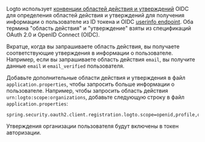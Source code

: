 
Logto использует [конвенции областей действия и утверждений](https://openid.net/specs/openid-connect-core-1_0.html#Claims) OIDC для определения областей действия и утверждений для получения информации о пользователе из ID токена и OIDC <a href="https://openid.net/specs/openid-connect-core-1_0.html#UserInfo">userinfo endpoint</a>. Оба термина "область действия" и "утверждение" взяты из спецификаций OAuth 2.0 и OpenID Connect (OIDC).

Вкратце, когда вы запрашиваете область действия, вы получаете соответствующие утверждения в информации о пользователе. Например, если вы запрашиваете область действия `email`, вы получите данные `email` и `email_verified` пользователя.

<ScopeClaimList />

Добавьте дополнительные области действия и утверждения в файл `application.properties`, чтобы запросить больше информации о пользователе. Например, чтобы запросить область действия `urn:logto:scope:organizations`, добавьте следующую строку в файл `application.properties`:

```properties title="application.properties"
spring.security.oauth2.client.registration.logto.scope=openid,profile,offline_access,urn:logto:scope:organizations
```

Утверждения организации пользователя будут включены в токен авторизации.
